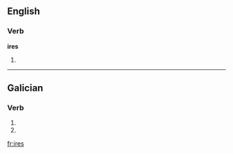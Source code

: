 ==English==

===Verb===
'''ires'''

# {{third-person singular of|[[ire]]}}

----

==Galician==

===Verb===
{{gl-verb-form}}

# {{conjugation of|[[ir#Galician|ir]]||2|s|personal|inf}}
# {{conjugation of|[[ir#Galician|ir]]||3|p|personal|inf}}

[[fr:ires]]
